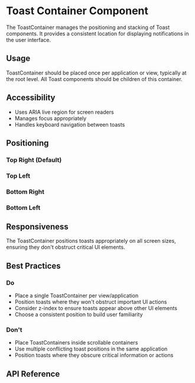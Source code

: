 
<Meta title="Design System/Feedback/ToastContainer/Docs" component={ToastContainer} />

# Toast Container Component

The ToastContainer manages the positioning and stacking of Toast components. It provides a consistent location for displaying notifications in the user interface.

## Usage

ToastContainer should be placed once per application or view, typically at the root level. All Toast components should be children of this container.

<Canvas>
  <Story id="design-system-feedback-toastcontainer--multiple-toasts" />
</Canvas>

## Accessibility

- Uses ARIA live region for screen readers
- Manages focus appropriately
- Handles keyboard navigation between toasts

## Positioning

### Top Right (Default)

<Canvas>
  <Story id="design-system-feedback-toastcontainer--multiple-toasts" />
</Canvas>

### Top Left

<Canvas>
  <Story id="design-system-feedback-toastcontainer--top-left" />
</Canvas>

### Bottom Right

<Canvas>
  <Story id="design-system-feedback-toastcontainer--bottom-right" />
</Canvas>

### Bottom Left

<Canvas>
  <Story id="design-system-feedback-toastcontainer--bottom-left" />
</Canvas>

## Responsiveness

The ToastContainer positions toasts appropriately on all screen sizes, ensuring they don't obstruct critical UI elements.

## Best Practices

### Do
- Place a single ToastContainer per view/application
- Position toasts where they won't obstruct important UI actions
- Consider z-index to ensure toasts appear above other UI elements
- Choose a consistent position to build user familiarity

### Don't
- Place ToastContainers inside scrollable containers
- Use multiple conflicting toast positions in the same application
- Position toasts where they obscure critical information or actions

## API Reference

<ArgsTable of={ToastContainer} /> 